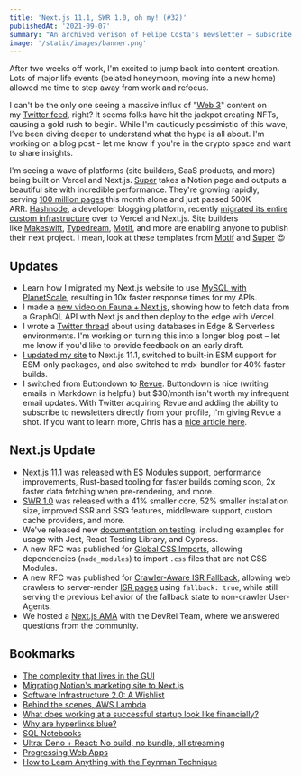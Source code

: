 ```yaml
---
title: 'Next.js 11.1, SWR 1.0, oh my! (#32)'
publishedAt: '2021-09-07'
summary: "An archived verison of Felipe Costa's newsletter – subscribe to get early access."
image: '/static/images/banner.png'
---
```


After two weeks off work, I'm excited to jump back into content creation. Lots of major life events (belated honeymoon, moving into a new home) allowed me time to step away from work and refocus.

I can't be the only one seeing a massive influx of "[Web 3](https://www.freecodecamp.org/news/what-is-web3/)" content on my [Twitter feed](https://twitter.com/hghmls/status/1433234653490683907), right? It seems folks have hit the jackpot creating NFTs, causing a gold rush to begin. While I'm cautiously pessimistic of this wave, I've been diving deeper to understand what the hype is all about. I'm working on a blog post - let me know if you're in the crypto space and want to share insights.

I'm seeing a wave of platforms (site builders, SaaS products, and more) being built on Vercel and Next.js. [Super](https://super.so/) takes a Notion page and outputs a beautiful site with incredible performance. They're growing rapidly, serving [100 million pages](https://twitter.com/TrillCyborg/status/1432404103611568133) this month alone and just passed 500K ARR. [Hashnode](https://townhall.hashnode.com/powerful-and-superfast-hashnode-blogs-now-powered-by-nextjs-11-and-vercel), a developer blogging platform, recently [migrated its entire custom infrastructure](https://townhall.hashnode.com/powerful-and-superfast-hashnode-blogs-now-powered-by-nextjs-11-and-vercel) over to Vercel and Next.js. Site builders like [Makeswift](https://www.makeswift.com/), [Typedream](https://typedream.com/), [Motif](https://motif.land/), and more are enabling anyone to publish their next project. I mean, look at these templates from [Motif](https://twitter.com/leeerob/status/1422762335442190338) and [Super](https://super.so/market) 😍

## Updates

- Learn how I migrated my Next.js website to use [MySQL with PlanetScale](/blog/mysql-planetscale), resulting in 10x faster response times for my APIs.
- I made a [new video on Fauna + Next.js](https://www.youtube.com/watch?v=92qPXQa_BUQ), showing how to fetch data from a GraphQL API with Next.js and then deploy to the edge with Vercel.
- I wrote a [Twitter thread](https://twitter.com/leeerob/status/1430177168307412998) about using databases in Edge & Serverless environments. I'm working on turning this into a longer blog post – let me know if you'd like to provide feedback on an early draft.
- [I updated my site](https://github.com/leerob/leerob.io/pull/354) to Next.js 11.1, switched to built-in ESM support for ESM-only packages, and also switched to mdx-bundler for 40% faster builds.
- I switched from Buttondown to [Revue](/snippets/revue). Buttondown is nice (writing emails in Markdown is helpful) but $30/month isn't worth my infrequent email updates. With Twitter acquiring Revue and adding the ability to subscribe to newsletters directly from your profile, I'm giving Revue a shot. If you want to learn more, Chris has a [nice article here](https://www.ctnicholas.dev/articles/integrate-twitter-newsletters-with-api-routes).

## Next.js Update

- [Next.js 11.1](https://nextjs.org/blog/next-11-1) was released with ES Modules support, performance improvements, Rust-based tooling for faster builds coming soon, 2x faster data fetching when pre-rendering, and more.
- [SWR 1.0](https://swr.vercel.app/blog/swr-v1) was released with a 41% smaller core, 52% smaller installation size, improved SSR and SSG features, middleware support, custom cache providers, and more.
- We've released new [documentation on testing](https://nextjs.org/docs/testing), including examples for usage with Jest, React Testing Library, and Cypress.
- A new RFC was published for [Global CSS Imports](https://github.com/vercel/next.js/discussions/27953), allowing dependencies (`node_modules`) to import `.css` files that are not CSS Modules.
- A new RFC was published for [Crawler-Aware ISR Fallback](https://github.com/vercel/next.js/discussions/28180), allowing web crawlers to server-render [ISR pages](https://vercel.com/docs/next.js/incremental-static-regeneration) using `fallback: true`, while still serving the previous behavior of the fallback state to non-crawler User-Agents.
- We hosted a [Next.js AMA](https://github.com/vercel/next.js/discussions/27687) with the DevRel Team, where we answered questions from the community.

## Bookmarks

- [The complexity that lives in the GUI](https://blog.royalsloth.eu/posts/the-complexity-that-lives-in-the-gui/)
- [Migrating Notion's marketing site to Next.js](https://www.notion.so/blog/migrating-notion-marketing-to-next-js)
- [Software Infrastructure 2.0: A Wishlist](https://erikbern.com/2021/04/19/software-infrastructure-2.0-a-wishlist.html)
- [Behind the scenes, AWS Lambda](https://www.bschaatsbergen.com/behind-the-scenes-lambda)
- [What does working at a successful startup look like financially?](https://zamiang.com/working-at-a-successful-startup-look-like-financially)
- [Why are hyperlinks blue?](https://blog.mozilla.org/en/internet-culture/deep-dives/why-are-hyperlinks-blue/)
- [SQL Notebooks](https://popsql.com/notebooks)
- [Ultra: Deno + React: No build, no bundle, all streaming](https://github.com/exhibitionist-digital/ultra)
- [Progressing Web Apps](https://blog.almaer.com/progressing-web-apps/)
- [How to Learn Anything with the Feynman Technique](https://blog.doist.com/feynman-technique/)
